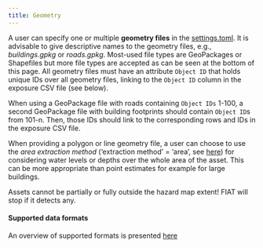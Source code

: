 ```yaml
---
title: Geometry
---
```

A user can specify one or multiple **geometry files** in the [settings.toml](../settings.qmd). It is advisable to give descriptive names to the geometry files, e.g., *buildings.gpkg* or *roads.gpkg*. Most-used file types are GeoPackages or Shapefiles but more file types are accepted as can be seen at the bottom of this page. All geometry files must have an attribute `Object ID` that holds unique IDs over all geometry files, linking to the `Object ID` column in the exposure CSV file (see below).

::: {.callout-tip title="Example"}
When using a GeoPackage file with roads containing `Object IDs` 1-100, a second GeoPackage file with building footprints should contain `Object ID`s from 101-n. Then, those IDs should link to the corresponding rows and IDs in the exposure CSV file.
:::

When providing a polygon or line geometry file, a user can choose to use the *area extraction method* ('extraction method' = 'area', see [here](csv.qmd#tbl-exposure)) for considering water levels or depths over the whole area of the asset. This can be more appropriate than point estimates for example for large buildings.

::: {.callout-warning}
Assets cannot be partially or fully outside the hazard map extent! FIAT will stop if it detects any.
:::

#### Supported data formats
An overview of supported formats is presented [here](../supported.qmd#geometry-files)
